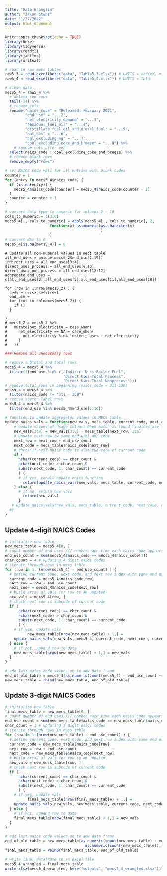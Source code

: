 ```yaml
---
title: "Data Wranglin"
author: "Jaxon Stuhr"
date: "1/27/2022"
output: html_document
---
```


```r
knitr::opts_chunk$set(echo = TRUE)
library(here)
library(tidyverse)
library(readxl)
library(janitor)
library(writexl)
```

```r
# read in raw mecs tables
raw5_3 = read_excel(here("data", "Table5_3.xlsx")) # UNITS = varied, million kWh or million bbl or billion cu ft or million short tons
raw5_4 = read_excel(here("data", "Table5_4.xlsx")) # UNITS = Tbtu
```

```r
# clean data 
mecs5_4 = raw5_4 %>% 
  # delete top rows
  tail(-14) %>% 
  # rename cols
  rename("naics_code" = "Released: February 2021",
         "end_use" = "...2",
         "net_electricity_demand" = "...3",
         "residual_fuel_oil" = "...4",
         "distillate_fuel_oil_and_diesel_fuel" = "...5",
         "nat_gas" = "...6",
         "hgl_excluding_ng" = "...7",
         "coal_excluding_coke_and_breeze" = "...8") %>%
    # remove cols after end
  select(naics_code : coal_excluding_coke_and_breeze) %>% 
  # remove blank rows
  remove_empty("rows") 
```

```r
# set NAICS code vals for all entries with blank codes
counter = 1
for (entry in mecs5_4$naics_code) {
  if (is.na(entry)) {
    mecs5_4$naics_code[counter] = mecs5_4$naics_code[counter - 1]
  }
  counter = counter + 1
}  
```

```r
# convert data type to numeric for columns 3 - 10
cols_to_numeric = c(3:8) 
mecs5_4[ , cols_to_numeric] = apply(mecs5_4[ , cols_to_numeric], 2,            # Specify own function within apply
                    function(x) as.numeric(as.character(x)
                                           )
                    )
# convert NAs to 0
mecs5_4[is.na(mecs5_4)] = 0
```

```{#r}
# update all non-numeral values in mecs table
all_end_uses = unique(mecs5_2$end_use[2:19])
indirect_uses = all_end_uses[3:4]
direct_uses_process = all_end_uses[6:10]
direct_uses_non_process = all_end_uses[12:17]
aggregate_end_uses = c(all_end_uses[2],all_end_uses[5],all_end_uses[11],all_end_uses[18])

for (row in 1:nrow(mecs5_2) ) {
  code = naics_code[row]
  end_use = 
  for (col in colnames(mecs5_2)) {
    if ()
  }
  
}
# mecs5_2 = mecs5_2 %>% 
#   mutate(net_electricity = case_when(
#     net_electricity == NA ~ case_when(
#       net_electricity %in% indirect_uses ~ net_electricity
#     )
#   ))
```


```r
### Remove all unecessary rows

# remove subtotal and total rows 
mecs5_4 = mecs5_4 %>% 
  filter(!(end_use %in% c("Indirect Uses-Boiler Fuel", 
                          "Direct Uses-Total Process", 
                          "Direct Uses-Total Nonprocess")))
# remove total rows in beginning (naics_code = 311-339)
mecs5_4 = mecs5_4 %>% 
  filter(naics_code != "311 - 339")
# remove scetor label rows
mecs5_4 = mecs5_4 %>% 
  filter(end_use %in% mecs5_4$end_use[2:16]) 
```


```r
# function to update aggregated values in MECS table
update_naics_vals = function(new_vals, mecs_table, current_code, next_code, current_row, next_row, end_use_count, char_count) {
    # update values of usage columns when match is found (indices are for values that need updating)
    new_vals[3:8] = new_vals[3:8] - mecs_table[next_row, 3:8]
    # update next row (w same end use) and code
    next_row = next_row + end_use_count
    next_code = mecs_table$naics_code[next_row]
    # check if next naics code is also sub-code of current code
    if (
      nchar(current_code) == char_count & 
      nchar(next_code) > char_count & 
      substr(next_code, 1, char_count) == current_code
      ) {
      # if yes, recall update naics function
        return(update_naics_vals(new_vals, mecs_table, current_code, next_code, current_row, next_row, end_use_count, char_count))
    } else {
      # if no, return new vals
        return(new_vals)
      }
   # update_naics_vals(new_vals, mecs_table, current_code, next_code, current_row, next_row, end_use_count, char_count)
  #}
}
```

## Update 4-digit NAICS Codes

```r
# initialize new table
new_mecs_table = mecs5_4[0, ]
# count number of end uses /// number each time each naics code appears
end_use_count = sum(mecs5_4$naics_code == mecs5_4$naics_code[1])
char_count = 4 # updating 4 digit naics codes
# iterate through rows in mecs table
for (row in 1: (nrow(mecs5_4) - end_use_count) ) {
  # define current code, next code, and next row index with same end use as current
  current_code = mecs5_4$naics_code[row]
  next_row = row + end_use_count
  next_code = mecs5_4$naics_code[next_row]
  # build array of vals for row to be updated
  new_vals = mecs5_4[row, ]
  # check next row is subcode of current code
  if (
      nchar(current_code) == char_count & 
      nchar(next_code) > char_count & 
      substr(next_code, 1, char_count) == current_code
      ) {
    # if yes, update vals
          new_mecs_table[nrow(new_mecs_table) + 1,] = 
    update_naics_vals(new_vals, mecs5_4, current_code, next_code, current_row, next_row, end_use_count, char_count)
  } else {
    # if not, append row to data
    new_mecs_table[nrow(new_mecs_table) + 1,] = new_vals
  }
}

# add last naics code values on to new data frame
end_of_old_table = mecs5_4[as.numeric(count(mecs5_4) - end_use_count + 1):as.numeric(count(mecs5_4)), ]
new_mecs_table = rbind(new_mecs_table, end_of_old_table)
```

## Update 3-digit NAICS Codes

```r
# initialize new table
final_mecs_table = new_mecs_table[0, ]
# count number of end uses /// number each time each naics code appears
end_use_count = sum(new_mecs_table$naics_code == new_mecs_table$naics_code[1])
char_count = 3 # updating 3 digit naics codes
# iterate through rows in mecs table
for (row in 1:(nrow(new_mecs_table) - end_use_count) ) {
  # define current code, next code, and next row index with same end use as current
  current_code = new_mecs_table$naics_code[row]
  next_row = row + end_use_count
  next_code = new_mecs_table$naics_code[next_row]
  # build array of vals for row to be updated
  new_vals = new_mecs_table[row, ]
  # check next row is subcode of current code
  if (
      nchar(current_code) == char_count & 
      nchar(next_code) > char_count & 
      substr(next_code, 1, char_count) == current_code
      ) {
    # if yes, update vals
          final_mecs_table[nrow(final_mecs_table) + 1,] = 
    update_naics_vals(new_vals, new_mecs_table, current_code, next_code, current_row, next_row, end_use_count, char_count)
  } else {
    # if not, append row to data
    final_mecs_table[nrow(final_mecs_table) + 1,] = new_vals
  }
}

# add last naics code values on to new data frame
end_of_old_table = new_mecs_table[as.numeric(count(new_mecs_table) - end_use_count + 1) :
                                    as.numeric(count(new_mecs_table)), ]
final_mecs_table = rbind(final_mecs_table, end_of_old_table)
```

```r
# write final dataframe to an excel file
mecs5_4_wrangled = final_mecs_table
write_xlsx(mecs5_4_wrangled, here("outputs", "mecs5_4_wrangled.xlsx"))
```



